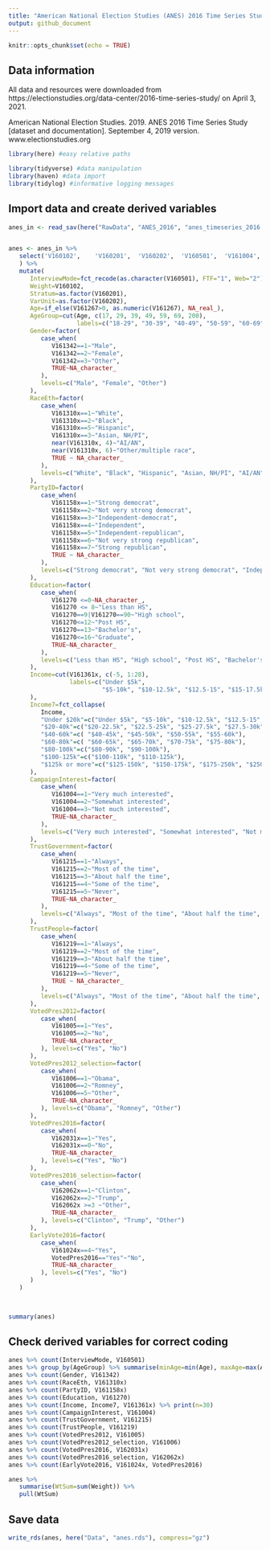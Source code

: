 ```yaml
---
title: "American National Election Studies (ANES) 2016 Time Series Study Data Prep"
output: github_document
---
```


```r
knitr::opts_chunk$set(echo = TRUE)
```

## Data information

All data and resources were downloaded from https://electionstudies.org/data-center/2016-time-series-study/ on April 3, 2021.

American National Election Studies. 2019. ANES 2016 Time Series Study [dataset and documentation]. September 4, 2019 version. www.electionstudies.org
```r
library(here) #easy relative paths
```



```r
library(tidyverse) #data manipulation
library(haven) #data import
library(tidylog) #informative logging messages
```
## Import data and create derived variables

```r
anes_in <- read_sav(here("RawData", "ANES_2016", "anes_timeseries_2016.sav"))


anes <- anes_in %>%
   select('V160102',	'V160201',	'V160202',	'V160501',	'V161004',	'V161005',	'V161006',	'V161024x', 'V161158x',	'V161215',	'V161219',	'V161267',	'V161267',	'V161270',	'V161310x',	'V161342',	'V161361x',	'V162031',	'V162031x',	'V162034',	'V162034a',	'V162062x',	'V162062x'
   ) %>%
   mutate(
      InterviewMode=fct_recode(as.character(V160501), FTF="1", Web="2"),
      Weight=V160102,
      Stratum=as.factor(V160201),
      VarUnit=as.factor(V160202),
      Age=if_else(V161267>0, as.numeric(V161267), NA_real_),
      AgeGroup=cut(Age, c(17, 29, 39, 49, 59, 69, 200),
                   labels=c("18-29", "30-39", "40-49", "50-59", "60-69", "70 or older")),
      Gender=factor(
         case_when(
            V161342==1~"Male",
            V161342==2~"Female",
            V161342==3~"Other",
            TRUE~NA_character_
         ),
         levels=c("Male", "Female", "Other")
      ),
      RaceEth=factor(
         case_when(
            V161310x==1~"White",
            V161310x==2~"Black",
            V161310x==5~"Hispanic",
            V161310x==3~"Asian, NH/PI",
            near(V161310x, 4)~"AI/AN",
            near(V161310x, 6)~"Other/multiple race",
            TRUE ~ NA_character_
         ),
         levels=c("White", "Black", "Hispanic", "Asian, NH/PI", "AI/AN", "Other/multiple race", NA_character_)
      ),
      PartyID=factor(
         case_when(
            V161158x==1~"Strong democrat",
            V161158x==2~"Not very strong democrat",
            V161158x==3~"Independent-democrat",
            V161158x==4~"Independent",
            V161158x==5~"Independent-republican",
            V161158x==6~"Not very strong republican",
            V161158x==7~"Strong republican",
            TRUE ~ NA_character_
         ),
         levels=c("Strong democrat", "Not very strong democrat", "Independent-democrat", "Independent", "Independent-republican", "Not very strong republican", "Strong republican")
      ),
      Education=factor(
         case_when(
            V161270 <=0~NA_character_,
            V161270 <= 8~"Less than HS",
            V161270==9|V161270==90~"High school",
            V161270<=12~"Post HS",
            V161270==13~"Bachelor's",
            V161270<=16~"Graduate",
            TRUE~NA_character_
         ),
         levels=c("Less than HS", "High school", "Post HS", "Bachelor's", "Graduate")
      ),
      Income=cut(V161361x, c(-5, 1:28),
                 labels=c("Under $5k", 
                          "$5-10k", "$10-12.5k", "$12.5-15", "$15-17.5k", "$17.5-20k", "$20-22.5k", "$22.5-25k", "$25-27.5k", "$27.5-30k", "$30-35k", "$35-40k", "$40-45k", "$45-50k", "$50-55k", "$55-60k", "$60-65k","$65-70k", "$70-75k", "$75-80k", "$80-90k", "$90-100k","$100-110k", "$110-125k", "$125-150k", "$150-175k", "$175-250k", "$250k or more"  )
      ), 
      Income7=fct_collapse(
         Income,
         "Under $20k"=c("Under $5k", "$5-10k", "$10-12.5k", "$12.5-15", "$15-17.5k", "$17.5-20k"),
         "$20-40k"=c("$20-22.5k", "$22.5-25k", "$25-27.5k", "$27.5-30k", "$30-35k", "$35-40k"),
         "$40-60k"=c( "$40-45k", "$45-50k", "$50-55k", "$55-60k"),
         "$60-80k"=c( "$60-65k", "$65-70k", "$70-75k", "$75-80k"),
         "$80-100k"=c("$80-90k", "$90-100k"),
         "$100-125k"=c("$100-110k", "$110-125k"),
         "$125k or more"=c("$125-150k", "$150-175k", "$175-250k", "$250k or more")
      ),
      CampaignInterest=factor(
         case_when(
            V161004==1~"Very much interested",
            V161004==2~"Somewhat interested",
            V161004==3~"Not much interested",
            TRUE~NA_character_
         ),
         levels=c("Very much interested", "Somewhat interested", "Not much interested")
      ),
      TrustGovernment=factor(
         case_when(
            V161215==1~"Always",
            V161215==2~"Most of the time",
            V161215==3~"About half the time",
            V161215==4~"Some of the time",
            V161215==5~"Never",
            TRUE~NA_character_
         ),
         levels=c("Always", "Most of the time", "About half the time", "Some of the time", "Never")
      ),
      TrustPeople=factor(
         case_when(
            V161219==1~"Always",
            V161219==2~"Most of the time",
            V161219==3~"About half the time",
            V161219==4~"Some of the time",
            V161219==5~"Never",
            TRUE ~ NA_character_
         ),
         levels=c("Always", "Most of the time", "About half the time", "Some of the time", "Never")
      ),
      VotedPres2012=factor(
         case_when(
            V161005==1~"Yes",
            V161005==2~"No",
            TRUE~NA_character_
         ), levels=c("Yes", "No")
      ),
      VotedPres2012_selection=factor(
         case_when(
            V161006==1~"Obama",
            V161006==2~"Romney",
            V161006==5~"Other",
            TRUE~NA_character_
         ), levels=c("Obama", "Romney", "Other")
      ),
      VotedPres2016=factor(
         case_when(
            V162031x==1~"Yes",
            V162031x==0~"No",
            TRUE~NA_character_
         ), levels=c("Yes", "No")
      ),
      VotedPres2016_selection=factor(
         case_when(
            V162062x==1~"Clinton",
            V162062x==2~"Trump",
            V162062x >=3 ~"Other",
            TRUE~NA_character_
         ), levels=c("Clinton", "Trump", "Other")
      ),
      EarlyVote2016=factor(
         case_when(
            V161024x==4~"Yes",
            VotedPres2016=="Yes"~"No",
            TRUE~NA_character_
         ), levels=c("Yes", "No")
      )
   )
   


summary(anes)
```


## Check derived variables for correct coding

```r

anes %>% count(InterviewMode, V160501)
anes %>% group_by(AgeGroup) %>% summarise(minAge=min(Age), maxAge=max(Age), minV=min(V161267), maxV=max(V161267))
anes %>% count(Gender, V161342)
anes %>% count(RaceEth, V161310x)
anes %>% count(PartyID, V161158x)
anes %>% count(Education, V161270)
anes %>% count(Income, Income7, V161361x) %>% print(n=30)
anes %>% count(CampaignInterest, V161004)
anes %>% count(TrustGovernment, V161215)
anes %>% count(TrustPeople, V161219)
anes %>% count(VotedPres2012, V161005)
anes %>% count(VotedPres2012_selection, V161006)
anes %>% count(VotedPres2016, V162031x)
anes %>% count(VotedPres2016_selection, V162062x)
anes %>% count(EarlyVote2016, V161024x, VotedPres2016)

anes %>%
   summarise(WtSum=sum(Weight)) %>%
   pull(WtSum)

```
## Save data

```r
write_rds(anes, here("Data", "anes.rds"), compress="gz")
```



